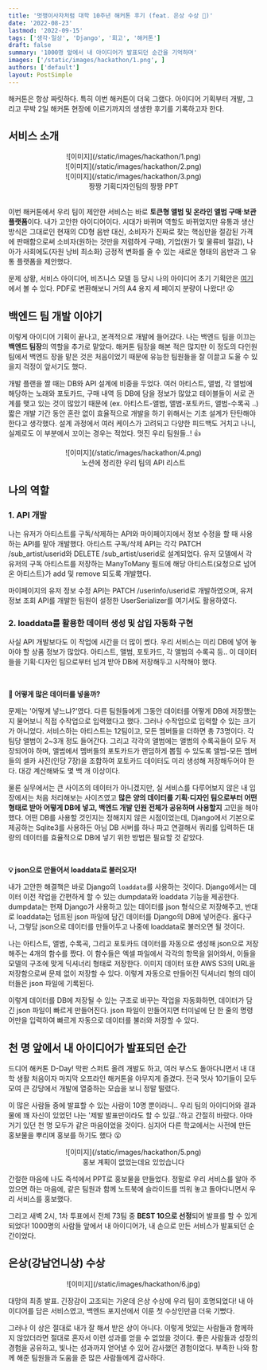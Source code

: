 ```yaml
---
title: '멋쟁이사자처럼 대학 10주년 해커톤 후기 (feat. 은상 수상 🥈)'
date: '2022-08-23'
lastmod: '2022-09-15'
tags: ['생각·일상', 'Django', '회고', '해커톤']
draft: false
summary: '1000명 앞에서 내 아이디어가 발표되던 순간을 기억하며'
images: ['/static/images/hackathon/1.png', ]
authors: ['default']
layout: PostSimple
---
```

해커톤은 항상 짜릿하다. 특히 이번 해커톤이 더욱 그랬다.
아이디어 기획부터 개발, 그리고 무박 2일 해커톤 현장에 이르기까지의 생생한 후기를 기록하고자 한다.

<TOCInline toc={props.toc} asDisclosure />

## 서비스 소개
<center>![이미지](/static/images/hackathon/1.png)</center>
<center>![이미지](/static/images/hackathon/2.png)</center>
<center>![이미지](/static/images/hackathon/3.png)</center>
<center>짱짱 기획디자인팀의 짱짱 PPT</center>

<br/>

이번 해커톤에서 우리 팀이 제안한 서비스는 바로 **토큰형 앨범 및 온라인 앨범 구매ˑ보관 플랫폼**이다.
내가 고안한 아이디어이다.
시대가 바뀌며 역할도 바뀌었지만 유통과 생산 방식은 그대로인 현재의 CD형 음반 대신, 
소비자가 진짜로 찾는 핵심만을 절감된 가격에 판매함으로써 소비자(원하는 것만을 저렴하게 구매), 기업(원가 및 물류비 절감), 나아가 사회에도(자원 낭비 최소화)
긍정적 변화를 줄 수 있는 새로운 형태의 음반과 그 유통 플랫폼을 제안했다.

문제 상황, 서비스 아이디어, 비즈니스 모델 등 당시 나의 아이디어 초기 기획안은 [여기](https://ajar-stilton-2c0.notion.site/93793f7720db4dcf82509501f3136963)에서
볼 수 있다. PDF로 변환해보니 거의 A4 용지 세 페이지 분량이 나왔다! 😮


## 백엔드 팀 개발 이야기

이렇게 아이디어 기획이 끝나고, 본격적으로 개발에 들어갔다.
나는 백엔드 팀을 이끄는 **백엔드 팀장**의 역할을 추가로 맡았다.
해커톤 팀장을 해본 적은 많지만 이 정도의 다인원 팀에서 백엔드 장을 맡은 것은 처음이었기 때문에
유능한 팀원들을 잘 이끌고 도울 수 있을지 걱정이 앞서기도 했다.

개발 플랜을 짤 때는 DB와 API 설계에 비중을 두었다.
여러 아티스트, 앨범, 각 앨범에 해당하는 노래와 포토카드, 구매 내역 등 DB에 담을 정보가 많았고
테이블들이 서로 관계를 맺고 있는 것이 많았기 때문에 (ex. 아티스트-앨범, 앨범-포토카드, 앨범-수록곡 ..)
짧은 개발 기간 동안 혼란 없이 효율적으로 개발을 하기 위해서는 기초 설계가 탄탄해야 한다고 생각했다.
설계 과정에서 여러 케이스가 고려되고 다양한 피드백도 거치고 나니, 실제로도 이 부분에서 꼬이는 경우는 적었다.
멋진 우리 팀원들..! 👍

<center>![이미지](/static/images/hackathon/4.png)</center>
<center>노션에 정리한 우리 팀의 API 리스트</center>


## 나의 역할
### 1. API 개발

나는 유저가 아티스트를 구독/삭제하는 API와 마이페이지에서 정보 수정을 할 때 사용하는 API를 맡아 개발했다.
아티스트 구독/삭제 API는 각각 PATCH /sub_artist/userid와 DELETE /sub_artist/userid로 설계되었다.
유저 모델에서 각 유저의 구독 아티스트를 저장하는 ManyToMany 필드에 해당 아티스트(요청으로 넘어온 아티스트)가 add 및 remove 되도록 개발했다.

마이페이지의 유저 정보 수정 API는 PATCH /userinfo/userid로 개발하였으며, 
유저 정보 조회 API를 개발한 팀원이 설정한 UserSerializer를 여기서도 활용하였다.


### 2. loaddata를 활용한 데이터 생성 및 삽입 자동화 구현


사실 API 개발보다도 이 작업에 시간을 더 많이 썼다.
우리 서비스는 미리 DB에 넣어 놓아야 할 상품 정보가 많았다.
아티스트, 앨범, 포토카드, 각 앨범의 수록곡 등..
이 데이터들을 기획·디자인 팀으로부터 넘겨 받아 DB에 저장해두고 시작해야 했다.

<br/>

**🤔 어떻게 많은 데이터를 넣을까?**

문제는 '어떻게 넣느냐?'였다.
다른 팀원들에게 그동안 데이터를 어떻게 DB에 저장했는지 물어보니 직접 수작업으로 입력했다고 했다.
그러나 수작업으로 입력할 수 있는 크기가 아니었다.
서비스하는 아티스트는 12팀이고, 모든 멤버들을 더하면 총 73명이다.
각 팀당 앨범이 2~3개 정도 들어간다.
그리고 각각의 앨범에는 앨범의 수록곡들이 모두 저장되어야 하며, 
앨범에서 멤버들의 포토카드가 랜덤하게 뽑힐 수 있도록
앨범-모든 멤버들의 셀카 사진(인당 7장)을 조합하여 포토카드 데이터도 미리 생성해 저장해두어야 한다.
대강 계산해봐도 몇 백 개 이상이다.

물론 실무에서는 큰 사이즈의 데이터가 아니겠지만, 실 서비스를 다루어보지 않은 내 입장에서는 처음 처리해보는 사이즈였고
**많은 양의 데이터를 기획·디자인 팀으로부터 어떤 형태로 받아 어떻게 DB에 넣고, 백엔드 개발 인원 전체가 공유하며 사용할지** 고민을 해야 했다.
어떤 DB를 사용할 것인지는 정해지지 않은 시점이었는데, Django에서 기본으로 제공하는 Sqlite3를 사용하든
아님 DB 서버를 하나 파고 연결해서 쿼리를 입력하든 대량의 데이터를 효율적으로 DB에 넣기 위한 방법은 필요할 것 같았다.

<br/>

**💡 json으로 만들어서 loaddata로 불러오자!**


내가 고안한 해결책은 바로 Django의 `loaddata`를 사용하는 것이다.
Django에서는 데이터 이전 작업을 간편하게 할 수 있는 dumpdata와 loaddata 기능을 제공한다.
dumpdata는 현재 Django가 사용하고 있는 데이터를 json 형식으로 저장해주고,
반대로 loaddata는 덤프된 json 파일에 담긴 데이터를 Django의 DB에 넣어준다.
옳다구나, 그렇담 json으로 데이터를 만들어두고 나중에 loaddata로 불러오면 될 것이다.

나는 아티스트, 앨범, 수록곡, 그리고 포토카드 데이터를 자동으로 생성해 json으로 저장해주는 4개의 함수를 짰다.
이 함수들은 엑셀 파일에서 각각의 항목을 읽어와서, 이들을 모델의 구조에 맞게 딕셔너리 형태로 저장한다.
이미지 데이터 또한 AWS S3의 URL을 저장함으로써 문제 없이 저장할 수 있다.
이렇게 자동으로 만들어진 딕셔너리 형의 데이터들은 json 파일에 기록된다.


이렇게 데이터를 DB에 저장될 수 있는 구조로 바꾸는 작업을 자동화하면, 데이터가 담긴 json 파일이 빠르게 만들어진다.
json 파일이 만들어지면 터미널에 단 한 줄의 명령어만을 입력하여 빠르게 자동으로 데이터를 불러와 저장할 수 있다.


## 천 명 앞에서 내 아이디어가 발표되던 순간

드디어 해커톤 D-Day! 막판 스퍼트 올려 개발도 하고, 여러 부스도 돌아다니면서 내 대학 생활 처음이자 마지막 오프라인 해커톤을 야무지게 즐겼다.
전국 멋사 10기들이 모두 모여 큰 강당에서 개발에 열중하는 모습을 보니 정말 떨렸다.


이 많은 사람들 중에 발표할 수 있는 사람이 10명 뿐이라니.. 
우리 팀의 아이디어와 결과물에 꽤 자신이 있었던 나는 '제발 발표만이라도 할 수 있길..'하고 간절히 바랐다.
아마 거기 있던 천 명 모두가 같은 마음이었을 것이다.
심지어 다른 학교에서는 사전에 만든 홍보물을 뿌리며 홍보를 하기도 했다 😮

<center>![이미지](/static/images/hackathon/5.png)</center>
<center>홍보 계획이 없었는데요 있었습니다</center>

간절한 마음에 나도 즉석에서 PPT로 홍보물을 만들었다.
정말로 우리 서비스를 알아 주었으면 하는 마음에, 같은 팀원과 함께 노트북에 슬라이드를 띄워 놓고 돌아다니면서 우리 서비스를 홍보했다.


그리고 새벽 2시, 1차 투표에서 전체 73팀 중 **BEST 10으로 선정**되어 발표를 할 수 있게 되었다!
1000명의 사람들 앞에서 내 아이디어가, 내 손으로 만든 서비스가 발표되던 순간이었다.

## 은상(강남언니상) 수상

<center>![이미지](/static/images/hackathon/6.jpg)</center>


대망의 최종 발표. 긴장감이 고조되는 가운데 은상 수상에 우리 팀이 호명되었다!
내 아이디어를 담은 서비스였고, 백엔드 포지션에서 이룬 첫 수상인만큼 더욱 기뻤다.

그러나 이 상은 절대로 내가 잘 해서 받은 상이 아니다.
이렇게 멋있는 사람들과 함께하지 않았더라면 절대로 혼자서 이런 성과를 얻을 수 없었을 것이다.
좋은 사람들과 성장의 경험을 공유하고, 빛나는 성과까지 얻어낼 수 있어 감사했던 경험이었다.
부족한 나와 함께 해준 팀원들과 도움을 준 많은 사람들에게 감사하다.